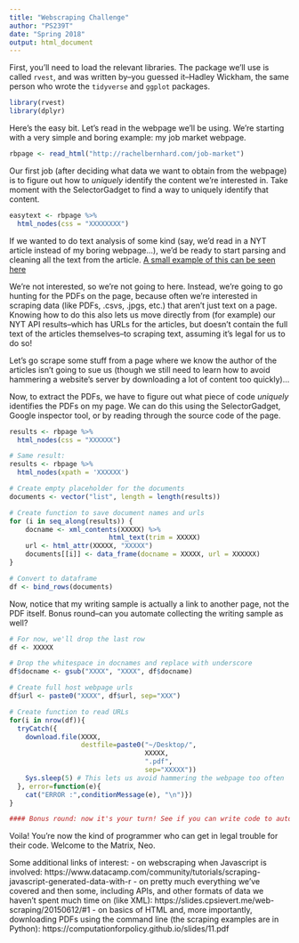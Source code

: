 ```yaml
---
title: "Webscraping Challenge"
author: "PS239T"
date: "Spring 2018"
output: html_document
---
```


First, you'll need to load the relevant libraries. The package we'll use is called `rvest`, and was written by--you guessed it--Hadley Wickham, the same person who wrote the `tidyverse` and `ggplot` packages. 
```r
library(rvest)
library(dplyr)
```

Here's the easy bit. Let's read in the webpage we'll be using. We're starting with a very simple and boring example: my job market webpage.
``` r
rbpage <- read_html("http://rachelbernhard.com/job-market")
```

Our first job (after deciding what data we want to obtain from the webpage) is to figure out how to *uniquely* identify the content we're interested in. Take moment with the SelectorGadget to find a way to uniquely identify that content.
``` r
easytext <- rbpage %>%
  html_nodes(css = "XXXXXXXX")
```

If we wanted to do text analysis of some kind (say, we'd read in a NYT article instead of my boring webpage...), we'd be ready to start parsing and cleaning all the text from the article. [A small example of this can be seen here]( https://towardsdatascience.com/web-scraping-tutorial-in-r-5e71fd107f32) 

We're not interested, so we're not going to here. Instead, we're going to go hunting for the PDFs on the page, because often we're interested in scraping data (like PDFs, .csvs, .jpgs, etc.) that aren't just text on a page. Knowing how to do this also lets us move directly from (for example) our NYT API results--which has URLs for the articles, but doesn't contain the full text of the articles themselves--to scraping text, assuming it's legal for us to do so! 

Let's go scrape some stuff from a page where we know the author of the articles isn't going to sue us (though we still need to learn how to avoid hammering a website's server by downloading a lot of content too quickly)...

Now, to extract the PDFs, we have to figure out what piece of code *uniquely* identifies the PDFs on my page. We can do this using the SelectorGadget, Google inspector tool, or by reading through the source code of the page. 

``` r
results <- rbpage %>%
  html_nodes(css = "XXXXXX")

# Same result: 
results <- rbpage %>%
  html_nodes(xpath = 'XXXXXX')
```

``` r
# Create empty placeholder for the documents
documents <- vector("list", length = length(results))

# Create function to save document names and urls
for (i in seq_along(results)) {
    docname <- xml_contents(XXXXX) %>%
                         html_text(trim = XXXXX)
    url <- html_attr(XXXXX, "XXXXX")
    documents[[i]] <- data_frame(docname = XXXXX, url = XXXXXX)
}

# Convert to dataframe
df <- bind_rows(documents)
```

Now, notice that my writing sample is actually a link to another page, not the PDF itself. Bonus round--can you automate collecting the writing sample as well? 
``` r
# For now, we'll drop the last row
df <- XXXXX

# Drop the whitespace in docnames and replace with underscore
df$docname <- gsub("XXXX", "XXXX", df$docname)

# Create full host webpage urls
df$url <- paste0("XXXX", df$url, sep="XXX")

# Create function to read URLs
for(i in nrow(df)){
  tryCatch({
    download.file(XXXX, 
                  destfile=paste0("~/Desktop/", 
                                  XXXXX, 
                                  ".pdf", 
                                  sep="XXXXX"))
    Sys.sleep(5) # This lets us avoid hammering the webpage too often
  }, error=function(e){
    cat("ERROR :",conditionMessage(e), "\n")})
}

#### Bonus round: now it's your turn! See if you can write code to automatically scrape the PDFs hosted in the linked Dropbox folder. 

```
Voila! You're now the kind of programmer who can get in legal trouble for their code. Welcome to the Matrix, Neo. 

Some additional links of interest: 
- on webscraping when Javascript is involved: https://www.datacamp.com/community/tutorials/scraping-javascript-generated-data-with-r
- on pretty much everything we've covered and then some, including APIs, and other formats of data we haven't spent much time on (like XML): https://slides.cpsievert.me/web-scraping/20150612/#1 
- on basics of HTML and, more importantly, downloading PDFs using the command line (the scraping examples are in Python): https://computationforpolicy.github.io/slides/11.pdf 